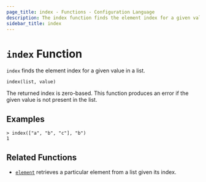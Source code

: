 ```yaml
---
page_title: index - Functions - Configuration Language
description: The index function finds the element index for a given value in a list.
sidebar_title: index
---
```


# `index` Function

`index` finds the element index for a given value in a list.

```hcl
index(list, value)
```

The returned index is zero-based. This function produces an error if the given
value is not present in the list.

## Examples

```
> index(["a", "b", "c"], "b")
1
```

## Related Functions

- [`element`](/language/functions/element) retrieves a particular element from a list given
  its index.
